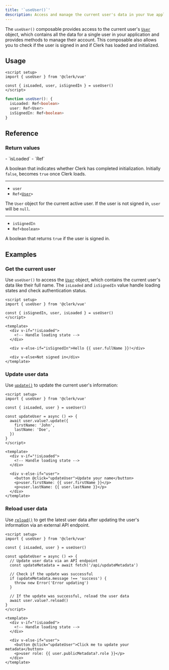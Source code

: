 ```yaml
---
title: '`useUser()`'
description: Access and manage the current user's data in your Vue application with Clerk's useUser() composable.
---
```


The `useUser()` composable provides access to the current user's [`User`](/docs/references/javascript/user/user) object, which contains all the data for a single user in your application and provides methods to manage their account. This composable also allows you to check if the user is signed in and if Clerk has loaded and initialized.

## Usage

```vue
<script setup>
import { useUser } from '@clerk/vue'

const { isLoaded, user, isSignedIn } = useUser()
</script>
```

```ts
function useUser(): {
  isLoaded: Ref<boolean>
  user: Ref<User>
  isSignedIn: Ref<boolean>
}
```

## Reference

### Return values

<Properties>
  - `isLoaded`
  - `Ref<boolean>`

  A boolean that indicates whether Clerk has completed initialization. Initially `false`, becomes `true` once Clerk loads.

  ---

  - `user`
  - <code>Ref\<[User](/docs/references/javascript/user/user)></code>

  The `User` object for the current active user. If the user is not signed in, `user` will be `null`.

  ---

  - `isSignedIn`
  - `Ref<boolean>`

  A boolean that returns `true` if the user is signed in.
</Properties>

## Examples

### Get the current user

Use `useUser()` to access the [`User`](/docs/references/javascript/user/user) object, which contains the current user's data like their full name. The `isLoaded` and `isSignedIn` value handle loading states and check authentication status.

```vue {{ filename: 'GetCurrentUser.vue' }}
<script setup>
import { useUser } from '@clerk/vue'

const { isSignedIn, user, isLoaded } = useUser()
</script>

<template>
  <div v-if="!isLoaded">
    <!-- Handle loading state -->
  </div>

  <div v-else-if="isSignedIn">Hello {{ user.fullName }}!</div>

  <div v-else>Not signed in</div>
</template>
```

### Update user data

Use [`update()`](/docs/references/javascript/user/user#update) to update the current user's information:

```vue {{ filename: 'UpdateUser.vue' }}
<script setup>
import { useUser } from '@clerk/vue'

const { isLoaded, user } = useUser()

const updateUser = async () => {
  await user.value?.update({
    firstName: 'John',
    lastName: 'Doe',
  })
}
</script>

<template>
  <div v-if="!isLoaded">
    <!-- Handle loading state -->
  </div>

  <div v-else-if="user">
    <button @click="updateUser">Update your name</button>
    <p>user.firstName: {{ user.firstName }}</p>
    <p>user.lastName: {{ user.lastName }}</p>
  </div>
</template>
```

### Reload user data

Use [`reload()`](/docs/references/javascript/user/user#reload) to get the latest user data after updating the user's information via an external API endpoint.

```vue {{ filename: 'ReloadUser.vue' }}
<script setup>
import { useUser } from '@clerk/vue'

const { isLoaded, user } = useUser()

const updateUser = async () => {
  // Update user data via an API endpoint
  const updateMetadata = await fetch('/api/updateMetadata')

  // Check if the update was successful
  if (updateMetadata.message !== 'success') {
    throw new Error('Error updating')
  }

  // If the update was successful, reload the user data
  await user.value?.reload()
}
</script>

<template>
  <div v-if="!isLoaded">
    <!-- Handle loading state -->
  </div>

  <div v-else-if="user">
    <button @click="updateUser">Click me to update your metadata</button>
    <p>user role: {{ user.publicMetadata?.role }}</p>
  </div>
</template>
```
